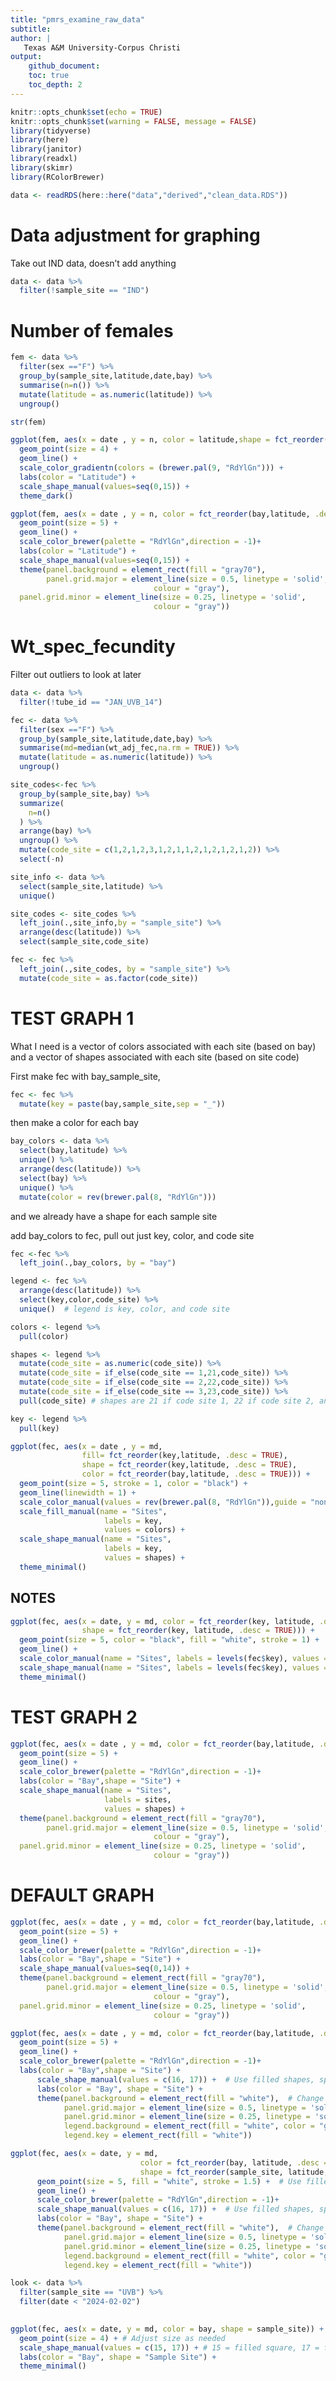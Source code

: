 ```yaml
---
title: "pmrs_examine_raw_data"
subtitle:
author: |
   Texas A&M University-Corpus Christi
output:
    github_document:
    toc: true
    toc_depth: 2
---
```


```r
knitr::opts_chunk$set(echo = TRUE)
knitr::opts_chunk$set(warning = FALSE, message = FALSE) 
library(tidyverse)
library(here)
library(janitor)
library(readxl)
library(skimr)
library(RColorBrewer)
```

```r
data <- readRDS(here::here("data","derived","clean_data.RDS"))
```

# Data adjustment for graphing

Take out IND data, doesn't add anything

```r
data <- data %>%
  filter(!sample_site == "IND")
```

# Number of females 

```r
fem <- data %>%
  filter(sex =="F") %>%
  group_by(sample_site,latitude,date,bay) %>%
  summarise(n=n()) %>%
  mutate(latitude = as.numeric(latitude)) %>%
  ungroup()

str(fem)
```

```r
ggplot(fem, aes(x = date , y = n, color = latitude,shape = fct_reorder(sample_site,latitude,.desc = TRUE))) +
  geom_point(size = 4) +
  geom_line() + 
  scale_color_gradientn(colors = (brewer.pal(9, "RdYlGn"))) +
  labs(color = "Latitude") + 
  scale_shape_manual(values=seq(0,15)) + 
  theme_dark()
```


```r
ggplot(fem, aes(x = date , y = n, color = fct_reorder(bay,latitude, .desc = TRUE),shape = fct_reorder(sample_site,latitude,.desc = TRUE))) +
  geom_point(size = 5) +
  geom_line() + 
  scale_color_brewer(palette = "RdYlGn",direction = -1)+
  labs(color = "Latitude") + 
  scale_shape_manual(values=seq(0,15)) + 
  theme(panel.background = element_rect(fill = "gray70"),  
        panel.grid.major = element_line(size = 0.5, linetype = 'solid',
                                colour = "gray"), 
  panel.grid.minor = element_line(size = 0.25, linetype = 'solid',
                                colour = "gray"))
```


# Wt_spec_fecundity

Filter out outliers to look at later

```r
data <- data %>%
  filter(!tube_id == "JAN_UVB_14")
```

```r
fec <- data %>%
  filter(sex =="F") %>%
  group_by(sample_site,latitude,date,bay) %>%
  summarise(md=median(wt_adj_fec,na.rm = TRUE)) %>%
  mutate(latitude = as.numeric(latitude)) %>%
  ungroup()
```

```r
site_codes<-fec %>%
  group_by(sample_site,bay) %>%
  summarize(
    n=n()
  ) %>%
  arrange(bay) %>%
  ungroup() %>%
  mutate(code_site = c(1,2,1,2,3,1,2,1,1,2,1,2,1,2,1,2)) %>%
  select(-n)

site_info <- data %>%
  select(sample_site,latitude) %>%
  unique()

site_codes <- site_codes %>%
  left_join(.,site_info,by = "sample_site") %>%
  arrange(desc(latitude)) %>%
  select(sample_site,code_site)

fec <- fec %>%
  left_join(.,site_codes, by = "sample_site") %>%
  mutate(code_site = as.factor(code_site))
```

# TEST GRAPH 1

What I need is a vector of colors associated with each site (based on bay) and a vector of shapes associated with each site (based on site code)

First make fec with bay_sample_site, 

```r
fec <- fec %>%
  mutate(key = paste(bay,sample_site,sep = "_")) 
```

then make a color for each bay

```r
bay_colors <- data %>%
  select(bay,latitude) %>%
  unique() %>%
  arrange(desc(latitude)) %>%
  select(bay) %>%
  unique() %>%
  mutate(color = rev(brewer.pal(8, "RdYlGn")))
```

and we already have a shape for each sample site

add bay_colors to fec, pull out just key, color, and code site

```r
fec <-fec %>%
  left_join(.,bay_colors, by = "bay")
```

```r
legend <- fec %>%
  arrange(desc(latitude)) %>%
  select(key,color,code_site) %>%
  unique()  # legend is key, color, and code site

colors <- legend %>%
  pull(color)  

shapes <- legend %>%
  mutate(code_site = as.numeric(code_site)) %>%
  mutate(code_site = if_else(code_site == 1,21,code_site)) %>%
  mutate(code_site = if_else(code_site == 2,22,code_site)) %>%
  mutate(code_site = if_else(code_site == 3,23,code_site)) %>%
  pull(code_site) # shapes are 21 if code site 1, 22 if code site 2, and 23 if code site 3

key <- legend %>%
  pull(key)
```


```r

ggplot(fec, aes(x = date , y = md, 
                fill= fct_reorder(key,latitude, .desc = TRUE),
                shape = fct_reorder(key,latitude, .desc = TRUE),
                color = fct_reorder(bay,latitude, .desc = TRUE))) +
  geom_point(size = 5, stroke = 1, color = "black") + 
  geom_line(linewidth = 1) +
  scale_color_manual(values = rev(brewer.pal(8, "RdYlGn")),guide = "none") +
  scale_fill_manual(name = "Sites",
                     labels = key,
                     values = colors) +
  scale_shape_manual(name = "Sites",
                     labels = key,
                     values = shapes) +
  theme_minimal()
```




## NOTES



```r
ggplot(fec, aes(x = date, y = md, color = fct_reorder(key, latitude, .desc = TRUE), 
                shape = fct_reorder(key, latitude, .desc = TRUE))) +
  geom_point(size = 5, color = "black", fill = "white", stroke = 1) +  # Add border here
  geom_line() +
  scale_color_manual(name = "Sites", labels = levels(fec$key), values = colors) +
  scale_shape_manual(name = "Sites", labels = levels(fec$key), values = shapes) +
  theme_minimal()
```



# TEST GRAPH 2

```r
ggplot(fec, aes(x = date , y = md, color = fct_reorder(bay,latitude, .desc = TRUE),shape = fct_reorder(code_site,latitude, .desc = TRUE))) +
  geom_point(size = 5) +
  geom_line() + 
  scale_color_brewer(palette = "RdYlGn",direction = -1)+
  labs(color = "Bay",shape = "Site") + 
  scale_shape_manual(name = "Sites",
                     labels = sites,
                     values = shapes) +
  theme(panel.background = element_rect(fill = "gray70"),  
        panel.grid.major = element_line(size = 0.5, linetype = 'solid',
                                colour = "gray"), 
  panel.grid.minor = element_line(size = 0.25, linetype = 'solid',
                                colour = "gray"))
```




# DEFAULT GRAPH
```r
ggplot(fec, aes(x = date , y = md, color = fct_reorder(bay,latitude, .desc = TRUE),shape = fct_reorder(sample_site,latitude,.desc = TRUE))) +
  geom_point(size = 5) +
  geom_line() + 
  scale_color_brewer(palette = "RdYlGn",direction = -1)+
  labs(color = "Bay",shape = "Site") + 
  scale_shape_manual(values=seq(0,14)) + 
  theme(panel.background = element_rect(fill = "gray70"),  
        panel.grid.major = element_line(size = 0.5, linetype = 'solid',
                                colour = "gray"), 
  panel.grid.minor = element_line(size = 0.25, linetype = 'solid',
                                colour = "gray"))
```






```r
ggplot(fec, aes(x = date , y = md, color = fct_reorder(bay,latitude, .desc = TRUE),shape = fct_reorder(sample_site,latitude,.desc = TRUE))) +
  geom_point(size = 5) +
  geom_line() + 
  scale_color_brewer(palette = "RdYlGn",direction = -1)+
  labs(color = "Bay",shape = "Site") + 
      scale_shape_manual(values = c(16, 17)) +  # Use filled shapes, specify only two shapes
      labs(color = "Bay", shape = "Site") + 
      theme(panel.background = element_rect(fill = "white"),  # Change background to white
            panel.grid.major = element_line(size = 0.5, linetype = 'solid', colour = "gray80"), 
            panel.grid.minor = element_line(size = 0.25, linetype = 'solid', colour = "gray90"),
            legend.background = element_rect(fill = "white", color = "gray80"),  # White legend background
            legend.key = element_rect(fill = "white")) 
```



```r
ggplot(fec, aes(x = date, y = md, 
                             color = fct_reorder(bay, latitude, .desc = TRUE),
                             shape = fct_reorder(sample_site, latitude, .desc = TRUE))) +
      geom_point(size = 5, fill = "white", stroke = 1.5) +  # Use filled symbols
      geom_line() + 
      scale_color_brewer(palette = "RdYlGn",direction = -1)+
      scale_shape_manual(values = c(16, 17)) +  # Use filled shapes, specify only two shapes
      labs(color = "Bay", shape = "Site") + 
      theme(panel.background = element_rect(fill = "white"),  # Change background to white
            panel.grid.major = element_line(size = 0.5, linetype = 'solid', colour = "gray80"), 
            panel.grid.minor = element_line(size = 0.25, linetype = 'solid', colour = "gray90"),
            legend.background = element_rect(fill = "white", color = "gray80"),  # White legend background
            legend.key = element_rect(fill = "white")) 
```


```r
look <- data %>%
  filter(sample_site == "UVB") %>%
  filter(date < "2024-02-02")
  
```


```r
ggplot(fec, aes(x = date, y = md, color = bay, shape = sample_site)) +
  geom_point(size = 4) + # Adjust size as needed
  scale_shape_manual(values = c(15, 17)) + # 15 = filled square, 17 = filled triangle
  labs(color = "Bay", shape = "Sample Site") +
  theme_minimal()
```



